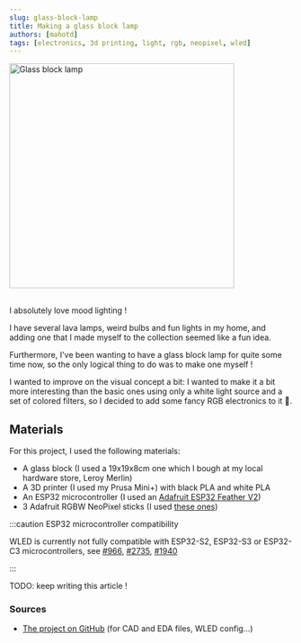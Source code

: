 ```yaml
---
slug: glass-block-lamp
title: Making a glass block lamp
authors: [mahotd]
tags: [electronics, 3d printing, light, rgb, neopixel, wled]
---
```



<div style={{textAlign: 'center'}}>
    <img src={GlassBlockLamp1} alt="Glass block lamp" width="400"/>
</div><br/>

I absolutely love mood lighting !

I have several lava lamps, weird bulbs and fun lights in my home, and adding one that I made myself to the collection seemed like a fun idea.

Furthermore, I've been wanting to have a glass block lamp for quite some time now, so the only logical thing to do was to make one myself !

I wanted to improve on the visual concept a bit: I wanted to make it a bit more interesting than the basic ones using only a white light source and a set of colored filters, so I decided to add some fancy RGB electronics to it :rainbow:.

<!--truncate-->

## Materials

For this project, I used the following materials:

- A glass block (I used a 19x19x8cm one which I bough at my local hardware store, Leroy Merlin)
- A 3D printer (I used my Prusa Mini+) with black PLA and white PLA
- An ESP32 microcontroller (I used an [Adafruit ESP32 Feather V2](https://www.adafruit.com/product/5400))
- 3 Adafruit RGBW NeoPixel sticks (I used [these ones](https://www.adafruit.com/product/2867))

:::caution ESP32 microcontroller compatibility

WLED is currently not fully compatible with ESP32-S2, ESP32-S3 or ESP32-C3 microcontrollers, see [#966](https://github.com/Aircoookie/WLED/issues/966), [#2735](https://github.com/Aircoookie/WLED/issues/2735), [#1940](https://github.com/Aircoookie/WLED/issues/1940)

:::

TODO: keep writing this article !

### Sources

- [The project on GitHub](TODO) (for CAD and EDA files, WLED config...)
